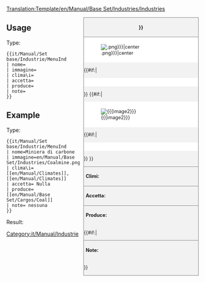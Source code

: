 <noinclude>[[Translation:Template/en/Manual/Base Set/Industries/Industries]]</noinclude><!--
Questo è un template per le industrie. '''DO NOT EDIT THIS PAGE''', edit the specific article instead.
--><!--
--><div style="float:right; width:300px; font-size:90%; border:1px solid gray; background-color:#f2f2f2; margin-left:10px; margin-bottom:10px">
<div style="text-align:center; border-bottom:1px solid gray; padding:5px"><strong>{{{name|{{PAGENAME}}}}}</strong></div>
<div style="background-color:white; padding:5px">[[File:{{{image|{{PAGENAME}}.png}}}|center]]</div>
{{#if:{{{caption|}}}|<div style="text-align:center; background-color:white; padding:5px">{{{caption}}}</div>}}
{{#if:{{{image2|}}}|<div style="background-color:white; padding:5px">[[File:{{{image2}}}|center]]</div>
{{#if:{{{caption2|}}}|<div style="text-align:center; background-color:white; padding:5px">{{{caption2}}}</div>}}
}}<div style="border-top:1px solid gray; padding:5px"><strong>Climi:</strong> {{{climates}}}</div>
<div style="border-top:1px solid gray; padding:5px"><strong>Accetta:</strong> {{{accepts}}}</div>
<div style="border-top:1px solid gray; padding:5px"><strong>Produce:</strong> {{{produces}}}</div>
{{#if:{{{notes|}}}|<div style="border-top:1px solid gray; padding:5px"><strong>Note:</strong> {{{notes|None}}}</div>}}
</div><noinclude>

{{en/-}}
==Usage==
Type:
<pre>{{it/Manual/Set base/Industrie/MenuInd
| nome=
| immagine=
| clima\i=
| accetta=
| produce=
| note=
}}</pre>

==Example==
Type:
<pre>{{it/Manual/Set base/Industrie/MenuInd
| nome=Miniera di carbone
| immagine=en/Manual/Base Set/Industries/Coalmine.png
| clima\i=[[en/Manual/Climates]], [[en/Manual/Climates]]
| accetta= Nulla
| produce= [[en/Manual/Base Set/Cargos/Coal]]
| note= nessuna
}}</pre>
Result:
{{it/Manual/Set base/Industrie/MenuInd
| nome=Miniera di carbone
| immagine=en/Manual/Base Set/Industries/Coalmine.png
| clima\i=[[en/Manual/Climates]], [[en/Manual/Climates]]
| accetta= Nulla
| produce= [[en/Manual/Base Set/Cargos/Coal]]
| note= nessuna
}}
</noinclude><includeonly>
[[Category:it/Manual/Industrie]]</includeonly>